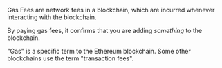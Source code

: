 Gas Fees are network fees in a blockchain, which are incurred whenever interacting with the blockchain.

By paying gas fees, it confirms that you are adding _something_ to the blockchain.

"Gas" is a specific term to the Ethereum blockchain. Some other blockchains use the term "transaction fees".
